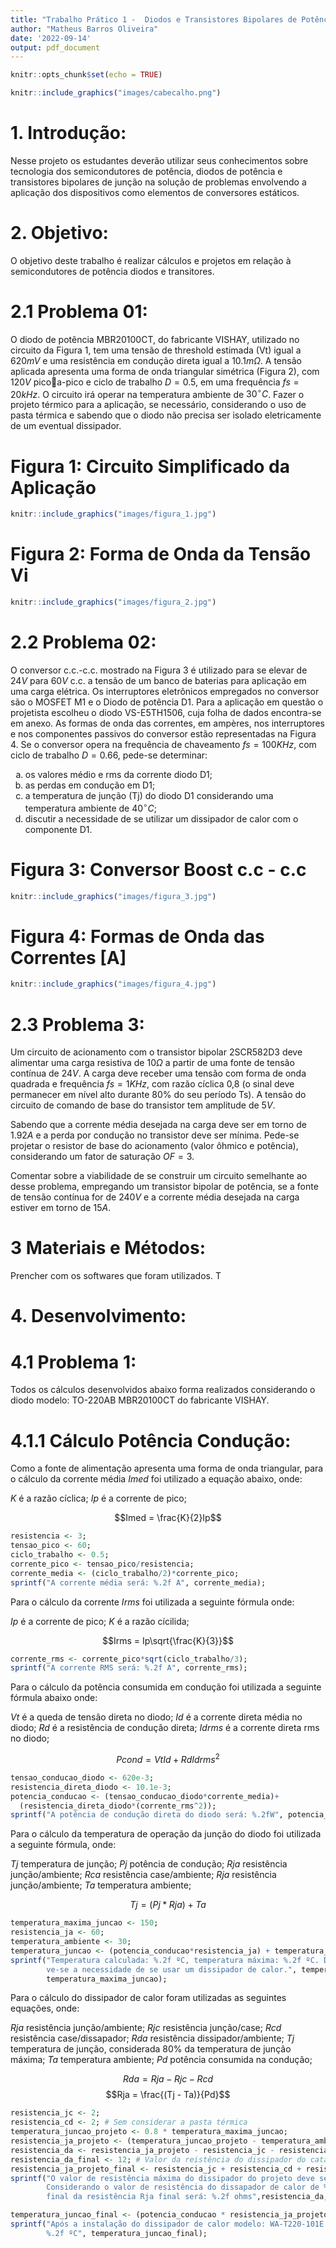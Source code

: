 ---
title: "Trabalho Prático 1 -  Diodos e Transistores Bipolares de Potência"
author: "Matheus Barros Oliveira"
date: '2022-09-14'
output: pdf_document
---

```{r setup, include=FALSE}
knitr::opts_chunk$set(echo = TRUE)
```

```{r echo=FALSE, fig.alig='center',out.width="100%",out.height="100%"}
knitr::include_graphics("images/cabecalho.png")
```
# 1. Introdução:

Nesse projeto os estudantes deverão utilizar seus conhecimentos sobre tecnologia dos semicondutores de potência, diodos de potência e transistores bipolares de junção na solução de problemas envolvendo a aplicação dos dispositivos como elementos de conversores estáticos.

# 2. Objetivo:

O objetivo deste trabalho é realizar cálculos e projetos em relação à semicondutores de potência diodos e transitores. 

# 2.1 Problema 01:

O diodo de potência MBR20100CT, do fabricante VISHAY, utilizado no circuito da Figura 1, tem uma tensão de threshold estimada (Vt) igual a $620mV$ e uma resistência em condução direta igual a $10.1m\Omega$. A tensão aplicada apresenta uma forma de onda triangular simétrica (Figura 2), com $120V$ picoa-pico e ciclo de trabalho $D = 0.5$, em uma frequência $fs = 20 kHz$. O circuito irá operar na temperatura ambiente de $30^{\circ}C$. 
Fazer o projeto térmico para a aplicação, se necessário, considerando o uso de pasta térmica e sabendo que o diodo não precisa ser isolado eletricamente de um eventual dissipador.

# Figura 1: Circuito Simplificado da Aplicação
```{r echo=FALSE, fig.alig='center',out.width="100%",out.height="100%"}
knitr::include_graphics("images/figura_1.jpg")
```

# Figura 2: Forma de Onda da Tensão Vi
```{r echo=FALSE, fig.alig='center',out.width="100%",out.height="100%"}
knitr::include_graphics("images/figura_2.jpg")
```

# 2.2 Problema 02:

O conversor c.c.-c.c. mostrado na Figura 3 é utilizado para se elevar de $24V$ para $60V$ c.c. a tensão de um banco de baterias para aplicação em uma carga elétrica. Os interruptores eletrônicos empregados no conversor são o MOSFET M1 e o Diodo de potência D1. Para a aplicação em questão o projetista escolheu o diodo VS-E5TH1506, cuja folha de dados encontra-se em anexo. As formas de onda das correntes, em ampères, nos interruptores e nos componentes passivos do conversor estão representadas na Figura 4. Se o conversor opera na frequência de chaveamento $fs = 100KHz$, com ciclo de trabalho $D = 0.66$, pede-se determinar:

a) os valores médio e rms da corrente diodo D1;
b) as perdas em condução em D1;
c) a temperatura de junção (Tj) do diodo D1 considerando uma temperatura ambiente de $40^{\circ}C$;
d) discutir a necessidade de se utilizar um dissipador de calor com o componente D1.

# Figura 3: Conversor Boost c.c - c.c
```{r echo=FALSE, fig.alig='center',out.width="100%",out.height="100%"}
knitr::include_graphics("images/figura_3.jpg")
```

# Figura 4: Formas de Onda das Correntes [A]
```{r echo=FALSE, fig.alig='center',out.width="100%",out.height="100%"}
knitr::include_graphics("images/figura_4.jpg")
```

# 2.3 Problema 3:

Um circuito de acionamento com o transistor bipolar 2SCR582D3 deve alimentar uma carga resistiva de $10\Omega$ a partir de uma fonte de tensão contínua de $24V$. A carga deve receber uma tensão com forma de onda quadrada e frequência $fs = 1KHz$, com razão cíclica 0,8 (o sinal deve permanecer em nível alto durante 80% do seu período Ts). A tensão do circuito de comando de base do transistor tem amplitude de $5V$.

Sabendo que a corrente média desejada na carga deve ser em torno de $1.92A$ e a perda por condução no transistor deve ser mínima. Pede-se projetar o resistor de base do acionamento (valor ôhmico e potência), considerando um fator de saturação $OF = 3$. 

Comentar sobre a viabilidade de se construir um circuito semelhante ao desse problema, empregando um transistor bipolar de potência, se a fonte de tensão contínua for de $240V$ e a corrente média desejada na carga estiver em torno de $15A$.

# 3 Materiais e Métodos:

Prencher com os softwares que foram utilizados. T

# 4. Desenvolvimento:

# 4.1 Problema 1:

Todos os cálculos desenvolvidos abaixo forma realizados considerando o diodo modelo: TO-220AB MBR20100CT do fabricante VISHAY.

# 4.1.1 Cálculo Potência Condução:

Como a fonte de alimentação apresenta uma forma de onda triangular, para o cálculo da corrente média $Imed$ foi utilizado a equação abaixo, onde:

$K$ é a razão cíclica;
$Ip$ é a corrente de pico;

$$Imed = \frac{K}{2}Ip$$

```{r}
resistencia <- 3;
tensao_pico <- 60;
ciclo_trabalho <- 0.5;
corrente_pico <- tensao_pico/resistencia;
corrente_media <- (ciclo_trabalho/2)*corrente_pico;
sprintf("A corrente média será: %.2f A", corrente_media);

```
Para o cálculo da corrente $Irms$ foi utilizada a seguinte fórmula onde:

$Ip$ é a corrente de pico;
$K$ é a razão cícilida;

$$Irms = Ip\sqrt{\frac{K}{3}}$$
```{r}
corrente_rms <- corrente_pico*sqrt(ciclo_trabalho/3);
sprintf("A corrente RMS será: %.2f A", corrente_rms);

```

Para o cálculo da potência consumida em condução foi utilizada a seguinte fórmula abaixo onde:

$Vt$ é a queda de tensão direta no diodo;
$Id$ é a corrente direta média no diodo;
$Rd$ é a resistência de condução direta;
$Idrms$ é a corrente direta rms no diodo;

$$Pcond = VtId + RdIdrms^2$$
```{r}

tensao_conducao_diodo <- 620e-3;
resistencia_direta_diodo <- 10.1e-3;
potencia_conducao <- (tensao_conducao_diodo*corrente_media)+
  (resistencia_direta_diodo*(corrente_rms^2));
sprintf("A potência de condução direta do diodo será: %.2fW", potencia_conducao);

```

Para o cálculo da temperatura de operação da junção do diodo foi utilizada a seguinte fórmula, onde:

$Tj$ temperatura de junção;
$Pj$ potência de condução;
$Rja$ resistência junção/ambiente;
$Rca$ resistência case/ambiente;
$Rja$ resistência junção/ambiente;
$Ta$ temperatura ambiente;


$$Tj = (Pj*Rja) + Ta$$

```{r}
temperatura_maxima_juncao <- 150;
resistencia_ja <- 60;
temperatura_ambiente <- 30;
temperatura_juncao <- (potencia_conducao*resistencia_ja) + temperatura_ambiente;
sprintf("Temperatura calculada: %.2f ºC, temperatura máxima: %.2f ºC. Desta forma
        ve-se a necessidade de se usar um dissipador de calor.", temperatura_juncao,
        temperatura_maxima_juncao);

```

Para o cálculo do dissipador de calor foram utilizadas as seguintes equações, onde:

$Rja$ resistência junção/ambiente;
$Rjc$ resistência junção/case;
$Rcd$ resistência case/dissapador;
$Rda$ resistência dissipador/ambiente;
$Tj$ temperatura de junção, considerada 80% da temperatura de junção máxima;
$Ta$ temperatura ambiente;
$Pd$ potência consumida na condução;

$$Rda = Rja - Rjc - Rcd$$
$$Rja = \frac{(Tj - Ta)}{Pd}$$

```{r}
resistencia_jc <- 2;
resistencia_cd <- 2; # Sem considerar a pasta térmica
temperatura_juncao_projeto <- 0.8 * temperatura_maxima_juncao;
resistencia_ja_projeto <- (temperatura_juncao_projeto - temperatura_ambiente)/potencia_conducao;
resistencia_da <- resistencia_ja_projeto - resistencia_jc - resistencia_cd;
resistencia_da_final <- 12; # Valor da reistência do dissipador do catálogo
resistencia_ja_projeto_final <- resistencia_jc + resistencia_cd + resistencia_da_final
sprintf("O valor de resistência máxima do dissipador do projeto deve ser: %.2f ohms.
        Considerando o valor de resistência do dissapador de calor de %.2f ohms o valor
        final da resistência Rja final será: %.2f ohms",resistencia_da,    resistencia_da_final, resistencia_ja_projeto_final);
```
```{r}
temperatura_juncao_final <- (potencia_conducao * resistencia_ja_projeto_final) + temperatura_ambiente;
sprintf("Após a instalação do dissipador de calor modelo: WA-T220-101E a temperatura da junção ficou em:
        %.2f ºC", temperatura_juncao_final);

```


